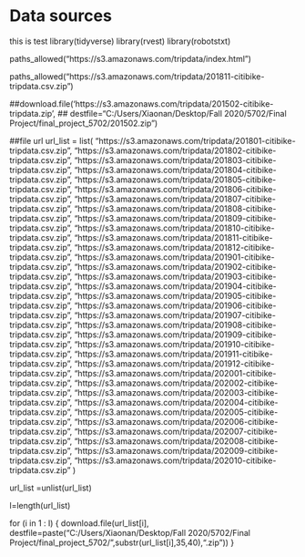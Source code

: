 # Data sources
this is test
library(tidyverse)
library(rvest)
library(robotstxt)

paths_allowed("https://s3.amazonaws.com/tripdata/index.html")

paths_allowed("https://s3.amazonaws.com/tripdata/201811-citibike-tripdata.csv.zip")


##download.file('https://s3.amazonaws.com/tripdata/201502-citibike-tripdata.zip',
##              destfile="C:/Users/Xiaonan/Desktop/Fall 2020/5702/Final Project/final_project_5702/201502.zip")



##file url
url_list = list(
"https://s3.amazonaws.com/tripdata/201801-citibike-tripdata.csv.zip",
"https://s3.amazonaws.com/tripdata/201802-citibike-tripdata.csv.zip",
"https://s3.amazonaws.com/tripdata/201803-citibike-tripdata.csv.zip",
"https://s3.amazonaws.com/tripdata/201804-citibike-tripdata.csv.zip",
"https://s3.amazonaws.com/tripdata/201805-citibike-tripdata.csv.zip",
"https://s3.amazonaws.com/tripdata/201806-citibike-tripdata.csv.zip",
"https://s3.amazonaws.com/tripdata/201807-citibike-tripdata.csv.zip",
"https://s3.amazonaws.com/tripdata/201808-citibike-tripdata.csv.zip",
"https://s3.amazonaws.com/tripdata/201809-citibike-tripdata.csv.zip",
"https://s3.amazonaws.com/tripdata/201810-citibike-tripdata.csv.zip",
"https://s3.amazonaws.com/tripdata/201811-citibike-tripdata.csv.zip",
"https://s3.amazonaws.com/tripdata/201812-citibike-tripdata.csv.zip",
"https://s3.amazonaws.com/tripdata/201901-citibike-tripdata.csv.zip",
"https://s3.amazonaws.com/tripdata/201902-citibike-tripdata.csv.zip",
"https://s3.amazonaws.com/tripdata/201903-citibike-tripdata.csv.zip",
"https://s3.amazonaws.com/tripdata/201904-citibike-tripdata.csv.zip",
"https://s3.amazonaws.com/tripdata/201905-citibike-tripdata.csv.zip",
"https://s3.amazonaws.com/tripdata/201906-citibike-tripdata.csv.zip",
"https://s3.amazonaws.com/tripdata/201907-citibike-tripdata.csv.zip",
"https://s3.amazonaws.com/tripdata/201908-citibike-tripdata.csv.zip",
"https://s3.amazonaws.com/tripdata/201909-citibike-tripdata.csv.zip",
"https://s3.amazonaws.com/tripdata/201910-citibike-tripdata.csv.zip",
"https://s3.amazonaws.com/tripdata/201911-citibike-tripdata.csv.zip",
"https://s3.amazonaws.com/tripdata/201912-citibike-tripdata.csv.zip",
"https://s3.amazonaws.com/tripdata/202001-citibike-tripdata.csv.zip",
"https://s3.amazonaws.com/tripdata/202002-citibike-tripdata.csv.zip",
"https://s3.amazonaws.com/tripdata/202003-citibike-tripdata.csv.zip",
"https://s3.amazonaws.com/tripdata/202004-citibike-tripdata.csv.zip",
"https://s3.amazonaws.com/tripdata/202005-citibike-tripdata.csv.zip",
"https://s3.amazonaws.com/tripdata/202006-citibike-tripdata.csv.zip",
"https://s3.amazonaws.com/tripdata/202007-citibike-tripdata.csv.zip",
"https://s3.amazonaws.com/tripdata/202008-citibike-tripdata.csv.zip",
"https://s3.amazonaws.com/tripdata/202009-citibike-tripdata.csv.zip",
"https://s3.amazonaws.com/tripdata/202010-citibike-tripdata.csv.zip"
)


url_list =unlist(url_list)

l=length(url_list)
  
for (i in 1 : l) {
  download.file(url_list[i],
                destfile=paste("C:/Users/Xiaonan/Desktop/Fall 2020/5702/Final Project/final_project_5702/",substr(url_list[i],35,40),".zip"))
  }  
